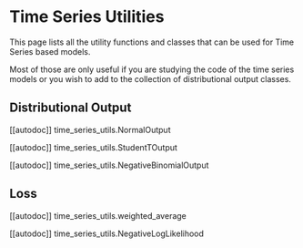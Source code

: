 <!--Copyright 2023 The HuggingFace Team. All rights reserved.

Licensed under the Apache License, Version 2.0 (the "License"); you may not use this file except in compliance with
the License. You may obtain a copy of the License at

http://www.apache.org/licenses/LICENSE-2.0

Unless required by applicable law or agreed to in writing, software distributed under the License is distributed on
an "AS IS" BASIS, WITHOUT WARRANTIES OR CONDITIONS OF ANY KIND, either express or implied. See the License for the
specific language governing permissions and limitations under the License.
-->

# Time Series Utilities

This page lists all the utility functions and classes that can be used for Time Series based models.

Most of those are only useful if you are studying the code of the time series models or you wish to add to the collection of distributional output classes.

## Distributional Output

[[autodoc]] time_series_utils.NormalOutput

[[autodoc]] time_series_utils.StudentTOutput

[[autodoc]] time_series_utils.NegativeBinomialOutput

##  Loss

[[autodoc]] time_series_utils.weighted_average

[[autodoc]] time_series_utils.NegativeLogLikelihood
